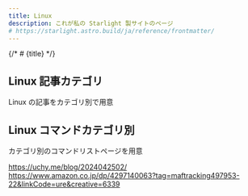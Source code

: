 ```yaml
---
title: Linux
description: これが私の Starlight 製サイトのページ
# https://starlight.astro.build/ja/reference/frontmatter/
---
```


{/* # {title} */}
## Linux 記事カテゴリ
Linux の記事をカテゴリ別で用意


## Linux コマンドカテゴリ別

カテゴリ別のコマンドリストページを用意

https://uchy.me/blog/2024042502/
https://www.amazon.co.jp/dp/4297140063?tag=maftracking497953-22&linkCode=ure&creative=6339
